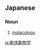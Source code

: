 ==Japanese==
{{ja-kanjitab|なん|たい|どう|ぶつ|がく|yomi=o}}

===Noun===
{{ja-noun|なんたいどうぶつがく}}

# [[malacology]] {{gloss|study of molluscs}}

[[ja:軟体動物学]]